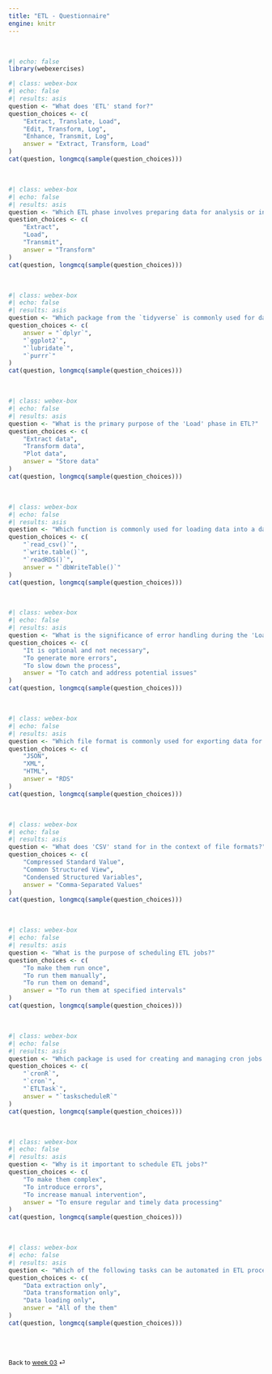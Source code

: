 ```yaml
---
title: "ETL - Questionnaire"
engine: knitr
---
```


<br>

```r
#| echo: false
library(webexercises)
```

```r
#| class: webex-box
#| echo: false
#| results: asis 
question <- "What does 'ETL' stand for?"
question_choices <- c(
    "Extract, Translate, Load",
    "Edit, Transform, Log",
    "Enhance, Transmit, Log",
    answer = "Extract, Transform, Load"
)
cat(question, longmcq(sample(question_choices)))
```

<br>

```r
#| class: webex-box
#| echo: false
#| results: asis 
question <- "Which ETL phase involves preparing data for analysis or integration?"
question_choices <- c(
    "Extract",
    "Load",
    "Transmit",
    answer = "Transform"
)
cat(question, longmcq(sample(question_choices)))
```

<br>

```r
#| class: webex-box
#| echo: false
#| results: asis 
question <- "Which package from the `tidyverse` is commonly used for data transformation?"
question_choices <- c(
    answer = "`dplyr`",
    "`ggplot2`",
    "`lubridate`",
    "`purrr`"
)
cat(question, longmcq(sample(question_choices)))
```

<br>

```r
#| class: webex-box
#| echo: false
#| results: asis 
question <- "What is the primary purpose of the 'Load' phase in ETL?"
question_choices <- c(
    "Extract data",
    "Transform data",
    "Plot data",
    answer = "Store data"
)
cat(question, longmcq(sample(question_choices)))
```

<br>

```r
#| class: webex-box
#| echo: false
#| results: asis 
question <- "Which function is commonly used for loading data into a database during the 'Load' phase of ETL?"
question_choices <- c(
    "`read_csv()`",
    "`write.table()`",
    "`readRDS()`",
    answer = "`dbWriteTable()`"
)
cat(question, longmcq(sample(question_choices)))
```

<br>

```r
#| class: webex-box
#| echo: false
#| results: asis 
question <- "What is the significance of error handling during the 'Load' phase of ETL?"
question_choices <- c(
    "It is optional and not necessary",
    "To generate more errors",
    "To slow down the process",
    answer = "To catch and address potential issues"
)
cat(question, longmcq(sample(question_choices)))
```

<br>

```r
#| class: webex-box
#| echo: false
#| results: asis 
question <- "Which file format is commonly used for exporting data for simple analysis?"
question_choices <- c(
    "JSON",
    "XML",
    "HTML",
    answer = "RDS"
)
cat(question, longmcq(sample(question_choices)))
```

<br>

```r
#| class: webex-box
#| echo: false
#| results: asis 
question <- "What does 'CSV' stand for in the context of file formats?"
question_choices <- c(
    "Compressed Standard Value",
    "Common Structured View",
    "Condensed Structured Variables",
    answer = "Comma-Separated Values"
)
cat(question, longmcq(sample(question_choices)))
```

<br>

```r
#| class: webex-box
#| echo: false
#| results: asis 
question <- "What is the purpose of scheduling ETL jobs?"
question_choices <- c(
    "To make them run once",
    "To run them manually",
    "To run them on demand",
    answer = "To run them at specified intervals"
)
cat(question, longmcq(sample(question_choices)))
```

<br>

```r
#| class: webex-box
#| echo: false
#| results: asis 
question <- "Which package is used for creating and managing cron jobs on Windows?"
question_choices <- c(
    "`cronR`",
    "`cron`",
    "`ETLTask`",
    answer = "`taskscheduleR`"
)
cat(question, longmcq(sample(question_choices)))
```

<br>

```r
#| class: webex-box
#| echo: false
#| results: asis 
question <- "Why is it important to schedule ETL jobs?"
question_choices <- c(
    "To make them complex",
    "To introduce errors",
    "To increase manual intervention",
    answer = "To ensure regular and timely data processing"
)
cat(question, longmcq(sample(question_choices)))
```

<br>

```r
#| class: webex-box
#| echo: false
#| results: asis 
question <- "Which of the following tasks can be automated in ETL processes?"
question_choices <- c(
    "Data extraction only",
    "Data transformation only",
    "Data loading only",
    answer = "All of the them"
)
cat(question, longmcq(sample(question_choices)))
```

<br><br>

::: {style="font-size: 0.875em;"}
Back to [week 03](/weeks/week-3.qmd) ⏎
:::